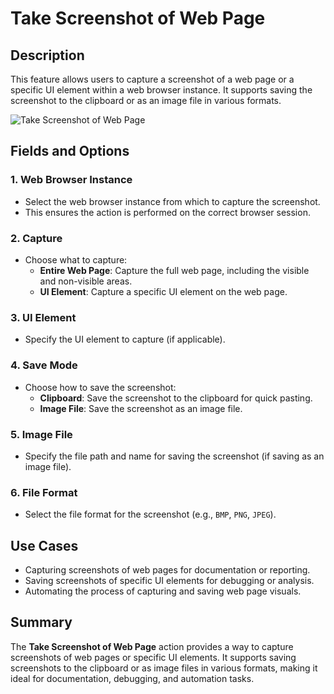 # Take Screenshot of Web Page  

## Description

This feature allows users to capture a screenshot of a web page or a specific UI element within a web browser instance. It supports saving the screenshot to the clipboard or as an image file in various formats.  

![Take Screenshot of Web Page](../../../assets/browser-automation/take-screenshot-of-web-page.png)  

## Fields and Options  

### 1. **Web Browser Instance**

- Select the web browser instance from which to capture the screenshot.  
- This ensures the action is performed on the correct browser session.  

### 2. **Capture**

- Choose what to capture:  
  - **Entire Web Page**: Capture the full web page, including the visible and non-visible areas.  
  - **UI Element**: Capture a specific UI element on the web page.  

### 3. **UI Element**

- Specify the UI element to capture (if applicable).  

### 4. **Save Mode**

- Choose how to save the screenshot:  
  - **Clipboard**: Save the screenshot to the clipboard for quick pasting.  
  - **Image File**: Save the screenshot as an image file.  

### 5. **Image File**

- Specify the file path and name for saving the screenshot (if saving as an image file).  

### 6. **File Format**

- Select the file format for the screenshot (e.g., `BMP`, `PNG`, `JPEG`).  

## Use Cases

- Capturing screenshots of web pages for documentation or reporting.  
- Saving screenshots of specific UI elements for debugging or analysis.  
- Automating the process of capturing and saving web page visuals.  

## Summary

The **Take Screenshot of Web Page** action provides a way to capture screenshots of web pages or specific UI elements. It supports saving screenshots to the clipboard or as image files in various formats, making it ideal for documentation, debugging, and automation tasks.